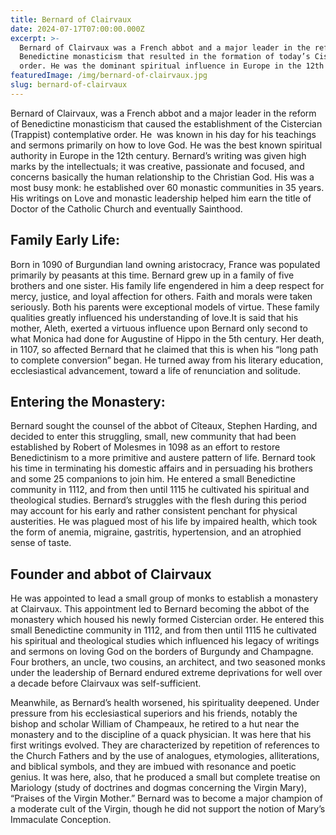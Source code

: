 ```yaml
---
title: Bernard of Clairvaux
date: 2024-07-17T07:00:00.000Z
excerpt: >-
  Bernard of Clairvaux was a French abbot and a major leader in the reform of
  Benedictine monasticism that resulted in the formation of today’s Cistercian
  order. He was the dominant spiritual influence in Europe in the 12th century.
featuredImage: /img/bernard-of-clairvaux.jpg
slug: bernard-of-clairvaux
---
```


Bernard of Clairvaux, was a French abbot and a major leader in the reform of Benedictine monasticism that caused the establishment of the Cistercian (Trappist) contemplative order. He  was known in his day for his teachings and sermons primarily on how to love God. He was the best known spiritual authority in Europe in the 12th century. Bernard’s writing was given high marks by the intellectuals; it was creative, passionate and focused, and concerns basically the human relationship to the Christian God. His was a most busy monk: he established over 60 monastic communities in 35 years. His writings on Love and monastic leadership helped him earn the title of Doctor of the Catholic Church and eventually Sainthood.

Family Early Life:
------------------

Born in 1090 of Burgundian land owning aristocracy, France was populated primarily by peasants at this time. Bernard grew up in a family of five brothers and one sister. His family life engendered in him a deep respect for mercy, justice, and loyal affection for others. Faith and morals were taken seriously. Both his parents were exceptional models of virtue. These family qualities greatly influenced his understanding of love.It is said that his mother, Aleth, exerted a virtuous influence upon Bernard only second to what Monica had done for Augustine of Hippo in the 5th century. Her death, in 1107, so affected Bernard that he claimed that this is when his “long path to complete conversion” began. He turned away from his literary education, ecclesiastical advancement, toward a life of renunciation and solitude.

Entering the Monastery:
-----------------------

Bernard sought the counsel of the abbot of Cîteaux, Stephen Harding, and decided to enter this struggling, small, new community that had been established by Robert of Molesmes in 1098 as an effort to restore Benedictinism to a more primitive and austere pattern of life. Bernard took his time in terminating his domestic affairs and in persuading his brothers and some 25 companions to join him. He entered a small Benedictine community in 1112, and from then until 1115 he cultivated his spiritual and theological studies. Bernard’s struggles with the flesh during this period may account for his early and rather consistent penchant for physical austerities. He was plagued most of his life by impaired health, which took the form of anemia, migraine, gastritis, hypertension, and an atrophied sense of taste.

Founder and abbot of Clairvaux
------------------------------

He was appointed to lead a small group of monks to establish a monastery at Clairvaux. This appointment led to Bernard becoming the abbot of the monastery which housed his newly formed Cistercian order. He entered this small Benedictine community in 1112, and from then until 1115 he cultivated his spiritual and theological studies which influenced his legacy of writings and sermons on loving God on the borders of Burgundy and Champagne. Four brothers, an uncle, two cousins, an architect, and two seasoned monks under the leadership of Bernard endured extreme deprivations for well over a decade before Clairvaux was self-sufficient. 

Meanwhile, as Bernard’s health worsened, his spirituality deepened. Under pressure from his ecclesiastical superiors and his friends, notably the bishop and scholar William of Champeaux, he retired to a hut near the monastery and to the discipline of a quack physician. It was here that his first writings evolved. They are characterized by repetition of references to the Church Fathers and by the use of analogues, etymologies, alliterations, and biblical symbols, and they are imbued with resonance and poetic genius. It was here, also, that he produced a small but complete treatise on Mariology (study of doctrines and dogmas concerning the Virgin Mary), “Praises of the Virgin Mother.” Bernard was to become a major champion of a moderate cult of the Virgin, though he did not support the notion of Mary’s Immaculate Conception.